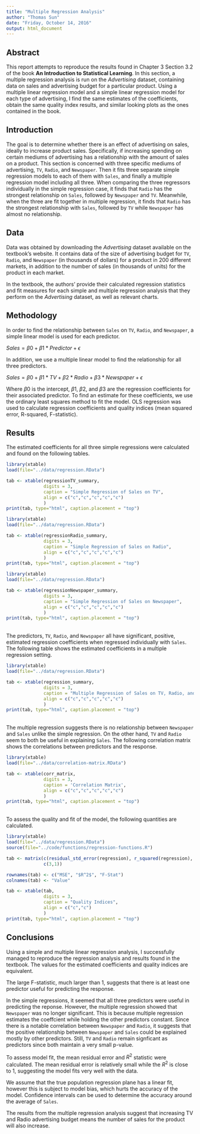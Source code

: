 ```yaml
---
title: "Multiple Regression Analysis"
author: "Thomas Sun"
date: "Friday, October 14, 2016"
output: html_document
---
```


## Abstract

This report attempts to reproduce the results found in Chapter 3 Section 3.2 of the book **An Introduction to Statistical Learning**. In this section, a multiple regression analysis is run on the *Advertising* dataset, containing data on sales and advertising budget for a particular product. Using a multiple linear regression model and a simple linear regression model for each type of advertising, I find the same estimates of the coefficients, obtain the same quality index results, and similar looking plots as the ones contained in the book.

## Introduction

The goal is to determine whether there is an effect of advertising on sales, ideally to increase product sales. Specifically, if increasing spending on certain mediums of advertising has a relationship with the amount of sales on a product. This section is concerned with three specific mediums of advertising, `TV`, `Radio`, and `Newspaper`. Then it fits three separate simple regression models to each of them with `Sales`, and finally a multiple regression model including all three. When comparing the three regressors individually in the simple regression case, it finds that `Radio` has the strongest relationship on `Sales`, followed by `Newspaper` and `TV`. Meanwhile, when the three are fit together in multiple regression, it finds that `Radio` has the strongest relationship with `Sales`, followed by `TV` while `Newspaper` has almost no relationship.

## Data

Data was obtained by downloading the *Advertising* dataset available on the textbook's website. It contains data of the size of advertising budget for `TV`, `Radio`, and `Newspaper` (in thousands of dollars) for a product in 200 different markets, in addition to the number of sales (in thousands of units) for the product in each market.

In the textbook, the authors' provide their calculated regression statistics and fit measures for each simple and multiple regression analysis that they perform on the *Advertising* dataset, as well as relevant charts.

## Methodology

In order to find the relationship between `Sales` on `TV`, `Radio`, and `Newspaper`, a simple linear model is used for each predictor.

$Sales = \beta{0} + \beta{1}*Predictor + \epsilon$

In addition, we use a multiple linear model to find the relationship for all three predictors.

$Sales = \beta{0} + \beta{1}*TV + \beta{2}*Radio + \beta{3}*Newspaper + \epsilon$

Where $\beta{0}$ is the intercept, $\beta{1}$, $\beta{2}$, and $\beta{3}$ are the regression coefficients for their associated predictor. To find an estimate for these coefficients, we use the ordinary least squares method to fit the model. OLS regression was used to calculate regression coefficients and quality indices (mean squared error, R-squared, F-statistic).

## Results

The estimated coefficients for all three simple regressions were calculated and found on the following tables.

```r
library(xtable)
load(file="../data/regression.RData")

tab <- xtable(regressionTV_summary, 
              digits = 3, 
              caption = "Simple Regression of Sales on TV",
              align = c("c","c","c","c","c")
              )
print(tab, type="html", caption.placement = "top")

```

```r
library(xtable)
load(file="../data/regression.RData")

tab <- xtable(regressionRadio_summary, 
              digits = 3, 
              caption = "Simple Regression of Sales on Radio",
              align = c("c","c","c","c","c")
              )
print(tab, type="html", caption.placement = "top")

```

```r
library(xtable)
load(file="../data/regression.RData")

tab <- xtable(regressionNewspaper_summary, 
              digits = 3, 
              caption = "Simple Regression of Sales on Newspaper",
              align = c("c","c","c","c","c")
              )
print(tab, type="html", caption.placement = "top")

```

\
The predictors, `TV`, `Radio`, and `Newspaper` all have significant, positive, estimated regression coefficients when regressed individually with `Sales`. The following table shows the estimated coefficients in a multiple regression setting.

```r
library(xtable)
load(file="../data/regression.RData")

tab <- xtable(regression_summary, 
              digits = 3, 
              caption = "Multiple Regression of Sales on TV, Radio, and Newspaper",
              align = c("c","c","c","c","c")
              )
print(tab, type="html", caption.placement = "top")

```

\
The multiple regression suggests there is no relationship between `Newspaper` and `Sales` unlike the simple regression. On the other hand, `TV` and `Radio` seem to both be useful in explaining `Sales`. The following correlation matrix shows the correlations between predictors and the response.


```r
library(xtable)
load(file="../data/correlation-matrix.RData")

tab <- xtable(corr_matrix,
              digits = 3,
              caption = 'Correlation Matrix',
              align = c("c","c","c","c","c")
              )
print(tab, type="html", caption.placement = "top")

```

\
To assess the quality and fit of the model, the following quantities are calculated.

```r
library(xtable)
load(file="../data/regression.RData")
source(file="../code/functions/regression-functions.R")

tab <- matrix(c(residual_std_error(regression), r_squared(regression), f_statistic(regression)),
              c(3,1))

rownames(tab) <- c("MSE", "$R^2$", "F-Stat")
colnames(tab) <- "Value"

tab <- xtable(tab, 
              digits = 3,
              caption = "Quality Indices",
              align = c("c","c")
              )
print(tab, type="html", caption.placement = "top")

```

## Conclusions

Using a simple and multiple linear regression analysis, I successfully managed to reproduce the regression analysis and results found in the textbook. The values for the estimated coefficients and quality indices are equivalent.

The large F-statistic, much larger than 1, suggests that there is at least one predictor useful for predicting the response.

In the simple regressions, it seemed that all three predictors were useful in predicting the reponse. However, the multiple regression showed that `Newspaper` was no longer significant. This is because multiple regression estimates the coeffcient while holding the other predictors constant. Since there is a notable correlation between `Newspaper` and `Radio`, it suggests that the positive relationship between `Newspaper` and `Sales` could be explained mostly by other predictors. Still, `TV` and `Radio` remain signficant as predictors since both maintain a very small p-value. 

To assess model fit, the mean residual error and $R^2$ statistic were calculated. The mean residual error is relatively small while the $R^2$ is close to 1, suggesting the model fits very well with the data.

We assume that the true population regression plane has a linear fit, however this is subject to model bias, which hurts the accuracy of the model. Confidence intervals can be used to determine the accuracy around the average of `Sales`. 

The results from the multiple regression analysis suggest that increasing TV and Radio advertising budget means the number of sales for the product will also increase.


